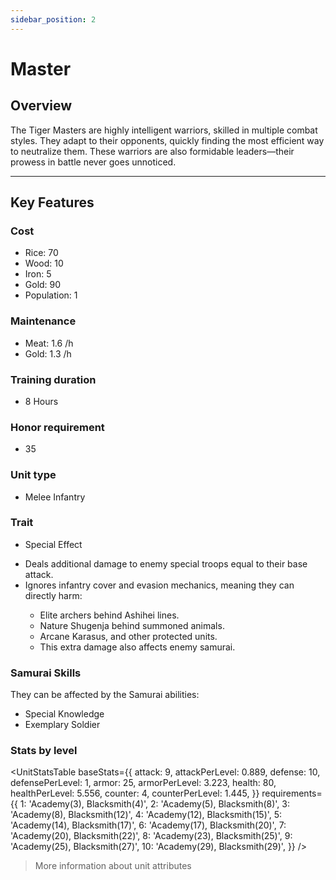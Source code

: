 ```yaml
---
sidebar_position: 2
---
```



# Master

## Overview

The Tiger Masters are highly intelligent warriors, skilled in multiple combat styles.
They adapt to their opponents, quickly finding the most efficient way to neutralize them.
These warriors are also formidable leaders—their prowess in battle never goes unnoticed.

---

## Key Features

### Cost
- Rice: 70  
- Wood: 10  
- Iron: 5  
- Gold: 90  
- Population: 1

### Maintenance
- Meat: 1.6 /h  
- Gold: 1.3 /h

### Training duration
- 8 Hours

### Honor requirement
- 35

### Unit type
- <Link to="../../#melee-infantry">Melee Infantry</Link>

### Trait
- Special Effect

<Admonition type="tip" title="Special Effect – Precision Strike">
  <ul>
    <li>Deals additional damage to enemy special troops equal to their base attack.</li>
    <li>Ignores infantry cover and evasion mechanics, meaning they can directly harm:</li>
    <ul>
      <li>Elite archers behind Ashihei lines.</li>
      <li>Nature Shugenja behind summoned animals.</li>
      <li>Arcane Karasus, and other protected units.</li>
      <li>This extra damage also affects enemy samurai.</li>
    </ul>
  </ul>
</Admonition>

### Samurai Skills  
They can be affected by the Samurai abilities:  
- <Link to="../../../samurais/knowledge-skills#special-knowledge">Special Knowledge</Link>  
- <Link to="../../../samurais/charisma-skills#exemplary-soldier">Exemplary Soldier</Link>

### Stats by level

<UnitStatsTable
  baseStats={{
    attack: 9,
    attackPerLevel: 0.889,
    defense: 10,
    defensePerLevel: 1,
    armor: 25,
    armorPerLevel: 3.223,
    health: 80,
    healthPerLevel: 5.556,
    counter: 4,
    counterPerLevel: 1.445,
  }}
  requirements={{
    1: 'Academy(3), Blacksmith(4)',
    2: 'Academy(5), Blacksmith(8)',
    3: 'Academy(8), Blacksmith(12)',
    4: 'Academy(12), Blacksmith(15)',
    5: 'Academy(14), Blacksmith(17)',
    6: 'Academy(17), Blacksmith(20)',
    7: 'Academy(20), Blacksmith(22)',
    8: 'Academy(23), Blacksmith(25)',
    9: 'Academy(25), Blacksmith(27)',
    10: 'Academy(29), Blacksmith(29)',
  }}
/>

> <Link to="../../#attributes">More information about unit attributes</Link>

